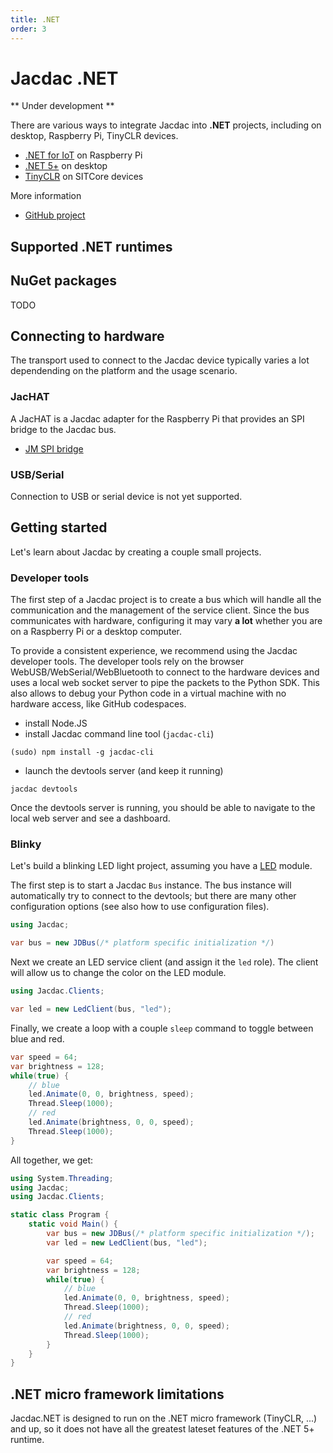 ```yaml
---
title: .NET
order: 3
---
```


# Jacdac .NET

** Under development **

There are various ways to integrate Jacdac into **.NET** projects,
including on desktop, Raspberry Pi, TinyCLR devices.

-   [.NET for IoT](https://dotnet.microsoft.com/en-us/apps/iot) on Raspberry Pi
-   [.NET 5+](https://dotnet.microsoft.com/en-us/download/dotnet) on desktop
-   [TinyCLR](https://www.ghielectronics.com/tinyclr/) on SITCore devices

More information

-   [GitHub project](https://github.com/microsoft/jacdac-dotnet)

## Supported .NET runtimes

## NuGet packages

TODO

## Connecting to hardware

The transport used to connect to the Jacdac device typically varies a lot dependending on the platform and the usage scenario.

### JacHAT

A JacHAT is a Jacdac adapter for the Raspberry Pi that provides an SPI bridge to the Jacdac bus.

-   [JM SPI bridge](/devices/microsoft/research/jmspibridgev37v37)

### USB/Serial

Connection to USB or serial device is not yet supported.

## Getting started

Let's learn about Jacdac by creating a couple small projects.

### Developer tools

The first step of a Jacdac project is to create a bus which will handle all the communication and
the management of the service client.
Since the bus communicates with hardware, configuring it may vary **a lot** whether you are on a Raspberry Pi or a desktop computer.

To provide a consistent experience, we recommend using the Jacdac developer tools.
The developer tools rely on the browser WebUSB/WebSerial/WebBluetooth to connect to the hardware devices and uses a local web socket server
to pipe the packets to the Python SDK. This also allows to debug your Python code in a virtual machine with no hardware access, like GitHub codespaces.

-   install Node.JS
-   install Jacdac command line tool (`jacdac-cli`)

```
(sudo) npm install -g jacdac-cli
```

-   launch the devtools server (and keep it running)

```
jacdac devtools
```

Once the devtools server is running, you should be able to navigate to the local web server and see a dashboard.

### Blinky

Let's build a blinking LED light project, assuming you have a [LED](/services/led) module.

The first step is to start a Jacdac `Bus` instance. The bus instance will automatically try to connect to the devtools;
but there are many other configuration options (see also how to use configuration files).

```cs
using Jacdac;

var bus = new JDBus(/* platform specific initialization */)
```

Next we create an LED service client (and assign it the `led` role).
The client will allow us to change the color on the LED module.

```cs
using Jacdac.Clients;

var led = new LedClient(bus, "led");
```

Finally, we create a loop with a couple `sleep` command to
toggle between blue and red.

```cs
var speed = 64;
var brightness = 128;
while(true) {
    // blue
    led.Animate(0, 0, brightness, speed);
    Thread.Sleep(1000);
    // red
    led.Animate(brightness, 0, 0, speed);
    Thread.Sleep(1000);
}
```

All together, we get:

```cs
using System.Threading;
using Jacdac;
using Jacdac.Clients;

static class Program {
    static void Main() {
        var bus = new JDBus(/* platform specific initialization */);
        var led = new LedClient(bus, "led");

        var speed = 64;
        var brightness = 128;
        while(true) {
            // blue
            led.Animate(0, 0, brightness, speed);
            Thread.Sleep(1000);
            // red
            led.Animate(brightness, 0, 0, speed);
            Thread.Sleep(1000);
        }
    }
}
```

## .NET micro framework limitations

Jacdac.NET is designed to run on the .NET micro framework (TinyCLR, ...)
and up, so it does not have all the greatest lateset features of the .NET 5+ runtime.